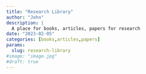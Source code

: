 ```yaml
---
title: "Research Library"
author: "John"
description: |
  A place for books, articles, papers for research
date: "2023-02-05"
categories: [books,articles,papers]
params:
  slug: research-library
#image: "image.jpg"
#draft: true
---
```



